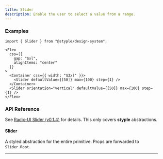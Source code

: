 ```yaml
---
title: Slider
description: Enable the user to select a value from a range.
---
```


### Examples

<Preview>
  <Flex
    css={{
      gap: "$xl",
      alignItems: "center"
    }}
  >
    <Container css={{ width: "$3xl" }}>
      <Slider defaultValue={[50]} max={100} step={1} />
    </Container>
    <Slider orientation="vertical" defaultValue={[50]} max={100} step={1} />
  </Flex>
</Preview>

```tsx outline=true
import { Slider } from "@styple/design-system";

<Flex
  css={{
    gap: "$xl",
    alignItems: "center"
  }}
>
  <Container css={{ width: "$3xl" }}>
    <Slider defaultValue={[50]} max={100} step={1} />
  </Container>
  <Slider orientation="vertical" defaultValue={[50]} max={100} step={1} />
</Flex>
```

### API Reference

See [Radix-UI Slider (v0.1.4)](https://www.radix-ui.com/docs/primitives/components/slider) for details. This only covers **styple** abstractions.

#### Slider

A styled abstraction for the entire primitive. Props are forwarded to `Slider.Root`.

---